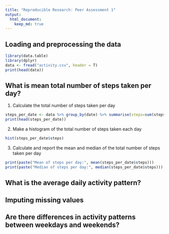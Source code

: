 ```yaml
---
title: "Reproducible Research: Peer Assessment 1"
output: 
  html_document:
    keep_md: true
---
```



## Loading and preprocessing the data


```r
library(data.table)
library(dplyr)
data <- fread("activity.csv", header = T)
print(head(data))
```


## What is mean total number of steps taken per day?

1. Calculate the total number of steps taken per day

```r
steps_per_date <- data %>% group_by(date) %>% summarise(steps=sum(steps, na.rm=T))
print(head(steps_per_date))
```

2. Make a histogram of the total number of steps taken each day

```r
hist(steps_per_date$steps)
```

3. Calculate and report the mean and median of the total number of steps taken per day

```r
print(paste("Mean of steps per day:", mean(steps_per_date$steps)))
print(paste("Median of steps per day:", median(steps_per_date$steps)))
```


## What is the average daily activity pattern?



## Imputing missing values



## Are there differences in activity patterns between weekdays and weekends?
